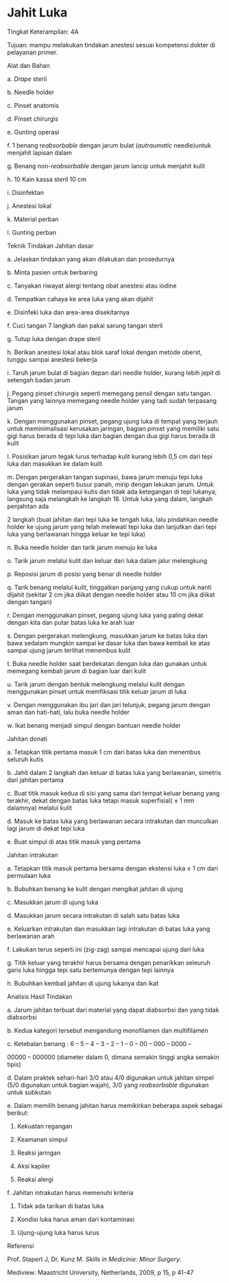 # Jahit Luka

Tingkat Keterampilan: 4A

Tujuan: mampu melakukan tindakan anestesi sesuai kompetensi dokter di pelayanan primer.

Alat dan Bahan

a. _Drape_ steril

b. Needle holder

c. Pinset anatomis

d. Pinset chirurgis

e. Gunting operasi

f. 1 benang _reabsorbable_ dengan jarum bulat (_autraumatic_ needle)untuk menjahit lapisan dalam

g. Benang non-_reabsorbable_ dengan jarum lancip untuk menjahit kulit

h. 10 Kain kassa steril 10 cm

i. Disinfektan

j. Anestesi lokal

k. Material perban

l. Gunting perban

Teknik Tindakan Jahitan dasar

a. Jelaskan tindakan yang akan dilakukan dan prosedurnya

b. Minta pasien untuk berbaring

c. Tanyakan riwayat alergi tentang obat anestesi atau iodine

d. Tempatkan cahaya ke area luka yang akan dijahit

e. Disinfeki luka dan area-area disekitarnya

 

f. Cuci tangan 7 langkah dan pakai sarung tangan steril

g. Tutup luka dengan drape steril

h. Berikan anestesi lokal atau blok saraf lokal dengan metode oberst, tunggu sampai anestesi bekerja

i. Taruh jarum bulat di bagian depan dari needle holder, kurang lebih jepit di setengah badan jarum

j. Pegang pinset chirurgis seperti memegang pensil dengan satu tangan. Tangan yang lainnya memegang needle holder yang tadi sudah terpasang jarum

k. Dengan menggunakan pinset, pegang ujung luka di tempat yang terjauh untuk meminimalisasi kerusakan jaringan, bagian pinset yang memiliki satu gigi harus berada di tepi luka dan bagian dengan dua gigi harus berada di kulit

l. Posisikan jarum tegak lurus terhadap kulit kurang lebih 0,5 cm dari tepi luka dan masukkan ke dalam kulit

m. Dengan pergerakan tangan supinasi, bawa jarum menuju tepi luka dengan gerakan seperti busur panah, mirip dengan lekukan jarum. Untuk luka yang tidak melampaui kutis dan tidak ada ketegangan di tepi lukanya, langsung saja melangkah ke langkah 18. Untuk luka yang dalam, langkah penjahitan ada

2 langkah (buat jahitan dari tepi luka ke tengah luka, lalu pindahkan needle holder ke ujung jarum yang telah melewati tepi luka dan lanjutkan dari tepi luka yang berlawanan hingga keluar ke tepi luka)

n. Buka needle holder dan tarik jarum menuju ke luka

o. Tarik jarum melalui kulit dan keluar dari luka dalam jalur melengkung

p. Reposisi jarum di posisi yang benar di needle holder

q. Tarik benang melalui kulit, tinggalkan panjang yang cukup untuk nanti dijahit (sekitar 2 cm jika diikat dengan needle holder atau 10 cm jika diikat dengan tangan)

r. Dengan menggunakan pinset, pegang ujung luka yang paling dekat dengan kita dan putar batas luka ke arah luar

s. Dengan pergerakan melengkung, masukkan jarum ke batas luka dan bawa sedalam mungkin sampai ke dasar luka dan bawa kembali ke atas sampai ujung jarum terlihat menembus kulit

 

t. Buka needle holder saat berdekatan dengan luka dan gunakan untuk memegang kembali jarum di bagian luar dari kulit

u. Tarik jarum dengan bentuk melengkung melalui kulit dengan menggunakan pinset untuk memfiksasi titik keluar jarum di luka

v. Dengan menggunakan ibu jari dan jari telunjuk, pegang jarum dengan aman dan hati-hati, lalu buka needle holder

w. Ikat benang menjadi simpul dengan bantuan needle holder

Jahitan donati

a. Tetapkan titik pertama masuk 1 cm dari batas luka dan menembus seluruh kutis

b. Jahit dalam 2 langkah dan keluar di batas luka yang berlawanan, simetris dari jahitan pertama

c. Buat titik masuk kedua di sisi yang sama dari tempat keluar benang yang terakhir, dekat dengan batas luka tetapi masuk superfisial( ± 1 mm dalamnya) melalui kulit

d. Masuk ke batas luka yang berlawanan secara intrakutan dan munculkan lagi jarum di dekat tepi luka

e. Buat simpul di atas titik masuk yang pertama

Jahitan intrakutan

a. Tetapkan titik masuk pertama bersama dengan ekstensi luka ± 1 cm dari permulaan luka

b. Bubuhkan benang ke kulit dengan mengikat jahitan di ujung

c. Masukkan jarum di ujung luka

d. Masukkan jarum secara intrakutan di salah satu batas luka

e. Keluarkan intrakutan dan masukkan lagi intrakutan di batas luka yang berlawanan arah

f. Lakukan terus seperti ini (zig-zag) sampai mencapai ujung dari luka

g. Titik keluar yang terakhir harus bersama dengan penarikkan seleuruh garis luka hingga tepi satu bertemunya dengan tepi lainnya

h. Bubuhkan kembali jahitan di ujung lukanya dan ikat

 

Analisis Hasil Tindakan

a. Jarum jahitan terbuat dari material yang dapat diabsorbsi dan yang tidak diabsorbsi

b. Kedua kategori tersebut mengandung monofilamen dan multifilamen

c. Ketebalan benang : 6 – 5 – 4 – 3 – 2 – 1 – 0 – 00 – 000 – 0000 –

00000 – 000000 (diameter dalam 0, dimana semakin tinggi angka semakin tipis)

d. Dalam praktek sehari-hari 3/0 atau 4/0 digunakan untuk jahitan simpel (5/0 digunakan untuk bagian wajah), 3/0 yang _reabsorbable_ digunakan untuk subkutan

e. Dalam memilih benang jahitan harus memikirkan beberapa aspek sebagai berikut:

1) Kekuatan regangan

2) Keamanan simpul

3) Reaksi jaringan

4) Aksi kapiler

5) Reaksi alergi

f. Jahitan intrakutan harus memenuhi kriteria

1) Tidak ada tarikan di batas luka

2) Kondisi luka harus aman dari kontaminasi

3) Ujung-ujung luka harus lurus

Referensi

Prof. Stapert J, Dr. Kunz M. _Skills in Medicinie: Minor Surgery._

Mediview: Maastricht University, Netherlands, 2009, p 15, p 41-47
